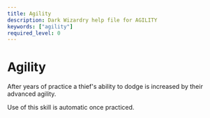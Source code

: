 ```yaml
---
title: Agility
description: Dark Wizardry help file for AGILITY
keywords: ["agility"]
required_level: 0
---
```


# Agility

After years of practice a thief's ability to dodge is increased by their  
advanced agility.  

Use of this skill is automatic once practiced.